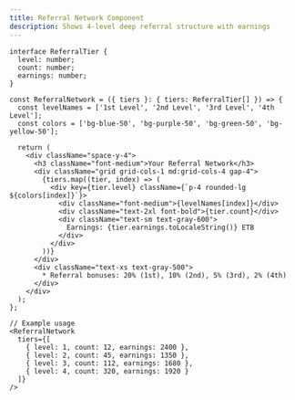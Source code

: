 ```yaml
---
title: Referral Network Component
description: Shows 4-level deep referral structure with earnings
---
```


```tsx live
interface ReferralTier {
  level: number;
  count: number;
  earnings: number;
}

const ReferralNetwork = ({ tiers }: { tiers: ReferralTier[] }) => {
  const levelNames = ['1st Level', '2nd Level', '3rd Level', '4th Level'];
  const colors = ['bg-blue-50', 'bg-purple-50', 'bg-green-50', 'bg-yellow-50'];

  return (
    <div className="space-y-4">
      <h3 className="font-medium">Your Referral Network</h3>
      <div className="grid grid-cols-1 md:grid-cols-4 gap-4">
        {tiers.map((tier, index) => (
          <div key={tier.level} className={`p-4 rounded-lg ${colors[index]}`}>
            <div className="font-medium">{levelNames[index]}</div>
            <div className="text-2xl font-bold">{tier.count}</div>
            <div className="text-sm text-gray-600">
              Earnings: {tier.earnings.toLocaleString()} ETB
            </div>
          </div>
        ))}
      </div>
      <div className="text-xs text-gray-500">
        * Referral bonuses: 20% (1st), 10% (2nd), 5% (3rd), 2% (4th)
      </div>
    </div>
  );
};

// Example usage
<ReferralNetwork
  tiers={[
    { level: 1, count: 12, earnings: 2400 },
    { level: 2, count: 45, earnings: 1350 },
    { level: 3, count: 112, earnings: 1680 },
    { level: 4, count: 320, earnings: 1920 }
  ]}
/>